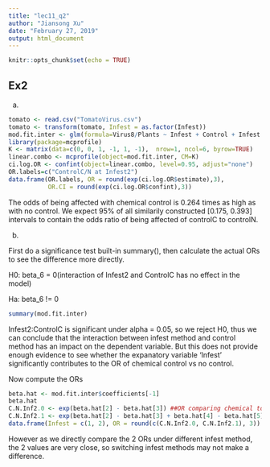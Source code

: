 ---
title: "lec11_q2"
author: "Jiansong Xu"
date: "February 27, 2019"
output: html_document
---

```{r setup, include=FALSE}
knitr::opts_chunk$set(echo = TRUE)
```

##  Ex2

(a)
```{r}
tomato <- read.csv("TomatoVirus.csv")
tomato <- transform(tomato, Infest = as.factor(Infest))
mod.fit.inter <- glm(formula=Virus8/Plants ~ Infest + Control + Infest:Control, family=binomial(link=logit), data=tomato, weights=Plants)
library(package=mcprofile) 
K <- matrix(data=c(0, 0, 1, -1, 1, -1),  nrow=1, ncol=6, byrow=TRUE)
linear.combo <- mcprofile(object=mod.fit.inter, CM=K)
ci.log.OR <- confint(object=linear.combo, level=0.95, adjust="none")
OR.labels=c("ControlC/N at Infest2")
data.frame(OR.labels, OR = round(exp(ci.log.OR$estimate),3),
           OR.CI = round(exp(ci.log.OR$confint),3))
```
The odds of being affected with chemical control is 0.264 times as high as with no control.
We expect 95% of all similarily constructed [0.175, 0.393] intervals to contain the odds ratio of being affected of controlC to controlN.

(b)

First do a significance test built-in summary(), then calculate the actual ORs to see the difference more directly.

H0: beta_6 = 0(interaction of Infest2 and ControlC has no effect in the model)

Ha: beta_6 != 0
```{r}
summary(mod.fit.inter)
```
Infest2:ControlC is significant under alpha = 0.05, so we reject H0, thus we can conclude that the interaction between infest method and control method has an impact on the dependent variable. But this does not provide enough evidence to see whether the expanatory variable 'Infest' significantly contributes to the OR of chemical control vs no control.

Now compute the ORs
```{r}
beta.hat <- mod.fit.inter$coefficients[-1]
beta.hat
C.N.Inf2.0 <- exp(beta.hat[2] - beta.hat[3]) ##OR comparing chemical to no control when Infest = 1, i.e. Infest2 = 0
C.N.Inf2.1 <- exp(beta.hat[2] - beta.hat[3] + beta.hat[4] - beta.hat[5]) ##OR when Infest = 2
data.frame(Infest = c(1, 2), OR = round(c(C.N.Inf2.0, C.N.Inf2.1), 3))
```
However as we directly compare the 2 ORs under different infest method, the 2 values are very close, so switching infest methods may not make a difference.